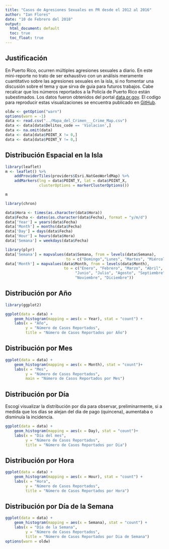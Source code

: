 ```yaml
---
title: "Casos de Agresiones Sexuales en PR desde el 2012 al 2016"
author: "Ian Flores"
date: "10 de Febrero del 2018"
output:
  html_document: default
  toc: true
  toc_float: true
---
```


## Justificación

En Puerto Rico, ocurren múltiples agresiones sexuales a diario. En este mini-reporte no trato de ser exhaustivo con un análisis meramente cuantitativo sobre las agresiones sexuales en la isla, si no fomentar una discusión sobre el tema y que sirva de guia para futuros trabajos. Cabe recalcar que los números reportados a la Policía de Puerto Rico están subestimados. Los datos fueron obtenidos del portal [data.pr.gov](data.pr.gov). El codigo para reproducir estas visualizaciones se encuentra publicado en [GitHub](https://github.com/ian-flores/Crime-Map-PR/blob/master/index.Rmd). 

```r
oldw <- getOption("warn")
options(warn = -1)
data <- read.csv("../Mapa_del_Crimen___Crime_Map.csv")
data <- data[data$Delitos_code == 'Violacion',]
data <- na.omit(data)
data <- data[data$POINT_X != 0,]
data <- data[data$POINT_Y != 0,]
```

## Distribución Espacial en la Isla
```r
library(leaflet)
m <- leaflet() %>% 
	addProviderTiles(providers$Esri.NatGeoWorldMap) %>%
	addMarkers(lng = data$POINT_Y, lat = data$POINT_X, 
			   clusterOptions = markerClusterOptions()) 

m
```

```r
library(chron)

data$Hora <- times(as.character(data$Hora))
data$Fecha <- dates(as.character(data$Fecha), format = "y/m/d")
data['Year'] = years(data$Fecha)
data['Month'] = months(data$Fecha)
data['Day'] = days(data$Fecha)
data['Hour'] = hours(data$Hora)
data['Semana'] = weekdays(data$Fecha)

library(plyr)
data['Semana'] = mapvalues(data$Semana, from = levels(data$Semana), 
						   to = c("Domingo","Lunes", "Martes", "Miércoles", "Jueves", "Viernes", "Sábado"))
data['Month'] = mapvalues(data$Month, from = levels(data$Month), 
						  to = c("Enero", "Febrero", "Marzo", "Abril", "Mayo", 
						  	   "Junio", "Julio", "Agosto", "Septiembre", "Octubre", 
						  	   "Noviembre", "Diciembre"))
```

## Distribución por Año
```r
library(ggplot2)

ggplot(data = data) +
	geom_histogram(mapping = aes(x = Year), stat = "count") +
	labs(x = "Año", 
		 y = "Número de Casos Reportados", 
		 title = "Número de Casos Reportados por Año")
```

## Distribución por Mes
```r
ggplot(data = data) +
	geom_histogram(mapping = aes(x = Month), stat = "count")+
	labs(x = "Mes", 
		 y = "Número de Casos Reportados", 
		 main = "Número de Casos Reportados por Mes")
```

## Distribución por Día

Escogí visualizar la distribución por dia para observar, preliminarmente, si a medida que los días 
se alejan del dia de pago (quincena), aumentaba o disminuía la incidencia. 
```r
ggplot(data = data) +
	geom_histogram(mapping = aes(x = Day), stat = "count")+
	labs(x = "Día del mes", 
		 y = "Número de Casos Reportados", 
		 title = "Número de Casos Reportados por Dia")
```

## Distribución por Hora
```r
ggplot(data = data) +
	geom_histogram(mapping = aes(x = Hour), stat = "count") +
	labs(x = "Hora", 
		 y = "Número de Casos Reportados", 
		 title = "Número de Casos Reportados por Hora")
```

## Distribución por Día de la Semana
```r
ggplot(data = data) +
	geom_histogram(mapping = aes(x = Semana), stat = "count") +
	labs(x = "Día de la Semana",
		 y = "Número de Casos Reportados", 
		 title = "Número de Casos Reportados por Dia de Semana")
options(warn = oldw)
```

